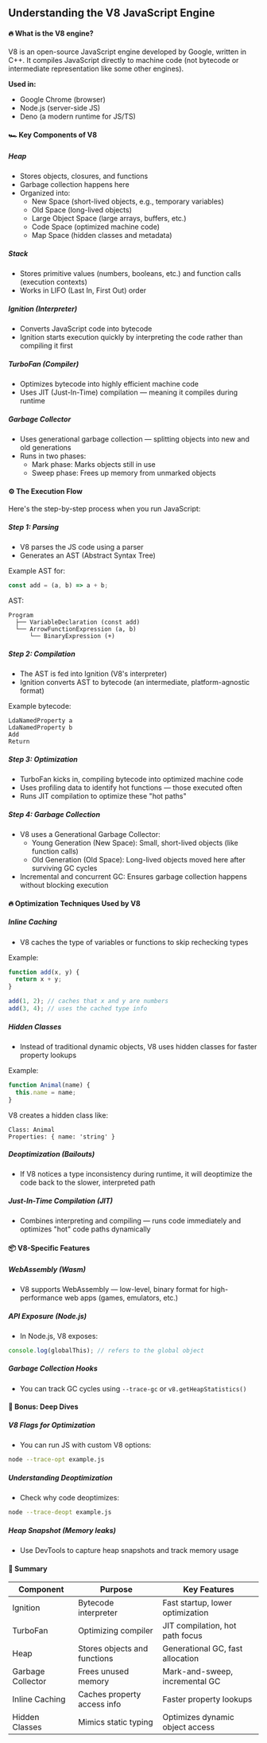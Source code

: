 ## Understanding the V8 JavaScript Engine

#### 🔥 What is the V8 engine?

V8 is an open-source JavaScript engine developed by Google, written in C++. It compiles JavaScript directly to machine code (not bytecode or intermediate representation like some other engines).

**Used in:**

- Google Chrome (browser)
- Node.js (server-side JS)
- Deno (a modern runtime for JS/TS)

#### 🏎️ Key Components of V8

##### Heap

- Stores objects, closures, and functions
- Garbage collection happens here
- Organized into:
  - New Space (short-lived objects, e.g., temporary variables)
  - Old Space (long-lived objects)
  - Large Object Space (large arrays, buffers, etc.)
  - Code Space (optimized machine code)
  - Map Space (hidden classes and metadata)

##### Stack

- Stores primitive values (numbers, booleans, etc.) and function calls (execution contexts)
- Works in LIFO (Last In, First Out) order

##### Ignition (Interpreter)

- Converts JavaScript code into bytecode
- Ignition starts execution quickly by interpreting the code rather than compiling it first

##### TurboFan (Compiler)

- Optimizes bytecode into highly efficient machine code
- Uses JIT (Just-In-Time) compilation — meaning it compiles during runtime

##### Garbage Collector

- Uses generational garbage collection — splitting objects into new and old generations
- Runs in two phases:
  - Mark phase: Marks objects still in use
  - Sweep phase: Frees up memory from unmarked objects

#### ⚙️ The Execution Flow

Here's the step-by-step process when you run JavaScript:

##### Step 1: Parsing

- V8 parses the JS code using a parser
- Generates an AST (Abstract Syntax Tree)

Example AST for:

```javascript
const add = (a, b) => a + b;
```

AST:

```
Program
  ├── VariableDeclaration (const add)
  └── ArrowFunctionExpression (a, b)
      └── BinaryExpression (+)
```

##### Step 2: Compilation

- The AST is fed into Ignition (V8's interpreter)
- Ignition converts AST to bytecode (an intermediate, platform-agnostic format)

Example bytecode:

```
LdaNamedProperty a
LdaNamedProperty b
Add
Return
```

##### Step 3: Optimization

- TurboFan kicks in, compiling bytecode into optimized machine code
- Uses profiling data to identify hot functions — those executed often
- Runs JIT compilation to optimize these "hot paths"

##### Step 4: Garbage Collection

- V8 uses a Generational Garbage Collector:
  - Young Generation (New Space): Small, short-lived objects (like function calls)
  - Old Generation (Old Space): Long-lived objects moved here after surviving GC cycles
- Incremental and concurrent GC: Ensures garbage collection happens without blocking execution

#### 🔥 Optimization Techniques Used by V8

##### Inline Caching

- V8 caches the type of variables or functions to skip rechecking types

Example:

```javascript
function add(x, y) {
  return x + y;
}

add(1, 2); // caches that x and y are numbers
add(3, 4); // uses the cached type info
```

##### Hidden Classes

- Instead of traditional dynamic objects, V8 uses hidden classes for faster property lookups

Example:

```javascript
function Animal(name) {
  this.name = name;
}
```

V8 creates a hidden class like:

```
Class: Animal
Properties: { name: 'string' }
```

##### Deoptimization (Bailouts)

- If V8 notices a type inconsistency during runtime, it will deoptimize the code back to the slower, interpreted path

##### Just-In-Time Compilation (JIT)

- Combines interpreting and compiling — runs code immediately and optimizes "hot" code paths dynamically

#### 📦 V8-Specific Features

##### WebAssembly (Wasm)

- V8 supports WebAssembly — low-level, binary format for high-performance web apps (games, emulators, etc.)

##### API Exposure (Node.js)

- In Node.js, V8 exposes:

```javascript
console.log(globalThis); // refers to the global object
```

##### Garbage Collection Hooks

- You can track GC cycles using `--trace-gc` or `v8.getHeapStatistics()`

#### 🚀 Bonus: Deep Dives

##### V8 Flags for Optimization

- You can run JS with custom V8 options:

```bash
node --trace-opt example.js
```

##### Understanding Deoptimization

- Check why code deoptimizes:

```bash
node --trace-deopt example.js
```

##### Heap Snapshot (Memory leaks)

- Use DevTools to capture heap snapshots and track memory usage

#### 🎯 Summary

| Component         | Purpose                      | Key Features                     |
| ----------------- | ---------------------------- | -------------------------------- |
| Ignition          | Bytecode interpreter         | Fast startup, lower optimization |
| TurboFan          | Optimizing compiler          | JIT compilation, hot path focus  |
| Heap              | Stores objects and functions | Generational GC, fast allocation |
| Garbage Collector | Frees unused memory          | Mark-and-sweep, incremental GC   |
| Inline Caching    | Caches property access info  | Faster property lookups          |
| Hidden Classes    | Mimics static typing         | Optimizes dynamic object access  |
